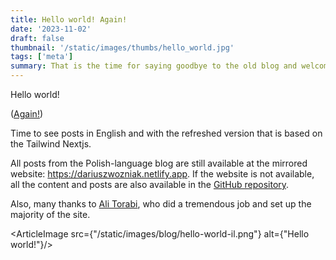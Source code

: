 ```yaml
---
title: Hello world! Again!
date: '2023-11-02'
draft: false
thumbnail: '/static/images/thumbs/hello_world.jpg'
tags: ['meta']
summary: That is the time for saying goodbye to the old blog and welcome to the new one!
---
```

Hello world!

([Again!](https://dariuszwozniak.netlify.app))

Time to see posts in English and with the refreshed version that is based on the Tailwind Nextjs.

All posts from the Polish-language blog are still available at the mirrored website: https://dariuszwozniak.netlify.app. If the website is not available, all the content and posts are also available in the [GitHub repository](https://github.com/dariusz-wozniak/dariuszwozniak.net).

Also, many thanks to [Ali Torabi](https://github.com/torabi-ali), who did a tremendous job and set up the majority of the site.

<ArticleImage src={"/static/images/blog/hello-world-il.png"} alt={"Hello world!"}/>